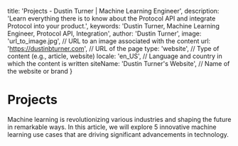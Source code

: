

  title: 'Projects - Dustin Turner | Machine Learning Engineer',
  description:
    'Learn everything there is to know about the Protocol API and integrate Protocol into your product.',
  keywords: 'Dustin Turner, Machine Learning Engineer, Protocol API, Integration',
  author: 'Dustin Turner',
  image: 'url_to_image.jpg', // URL to an image associated with the content
  url: 'https://dustinbturner.com', // URL of the page
  type: 'website', // Type of content (e.g., article, website)
  locale: 'en_US', // Language and country in which the content is written
  siteName: 'Dustin Turner\'s Website', // Name of the website or brand
}

# Projects

Machine learning is revolutionizing various industries and shaping the future in remarkable ways. In this article, we will explore 5 innovative machine learning use cases that are driving significant advancements in technology.



<Projects />
